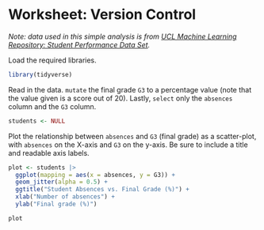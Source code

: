 # Worksheet: Version Control

*Note: data used in this simple analysis is from [UCL Machine Learning Repository: Student Performance Data Set](https://archive.ics.uci.edu/ml/datasets/Student+Performance).*

Load the required libraries.

```r
library(tidyverse)
```

Read in the data.
`mutate` the final grade `G3` to a percentage value
(note that the value given is a score out of 20).
Lastly, `select` only the `absences` column and the `G3` column.

```r
students <- NULL
```

Plot the relationship between `absences` and `G3` (final grade) as a scatter-plot,
with `absences` on the X-axis and `G3` on the y-axis.
Be sure to include a title and readable axis labels.

```r
plot <- students |> 
  ggplot(mapping = aes(x = absences, y = G3)) +
  geom_jitter(alpha = 0.5) +
  ggtitle("Student Absences vs. Final Grade (%)") +
  xlab("Number of absences") +
  ylab("Final grade (%)")

plot
```
